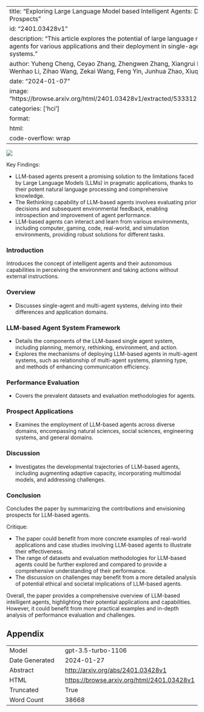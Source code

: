 
---
title: "Exploring Large Language Model based Intelligent Agents: Definitions, Methods, and Prospects"
id: "2401.03428v1"
description: "This article explores the potential of large language model-based intelligent agents for various applications and their deployment in single-agent and multi-agent systems."
author: Yuheng Cheng, Ceyao Zhang, Zhengwen Zhang, Xiangrui Meng, Sirui Hong, Wenhao Li, Zihao Wang, Zekai Wang, Feng Yin, Junhua Zhao, Xiuqiang He
date: "2024-01-07"
image: "https://browse.arxiv.org/html/2401.03428v1/extracted/5333121/imgs/introduction.png"
categories: ['hci']
format:
  html:
    code-overflow: wrap
---

![](https://browse.arxiv.org/html/2401.03428v1/extracted/5333121/imgs/introduction.png)

Key Findings:

- LLM-based agents present a promising solution to the limitations faced by Large Language Models (LLMs) in pragmatic applications, thanks to their potent natural language processing and comprehensive knowledge.
- The Rethinking capability of LLM-based agents involves evaluating prior decisions and subsequent environmental feedback, enabling introspection and improvement of agent performance.
- LLM-based agents can interact and learn from various environments, including computer, gaming, code, real-world, and simulation environments, providing robust solutions for different tasks.

### Introduction
Introduces the concept of intelligent agents and their autonomous capabilities in perceiving the environment and taking actions without external instructions.

### Overview
- Discusses single-agent and multi-agent systems, delving into their differences and application domains.

### LLM-based Agent System Framework
- Details the components of the LLM-based single agent system, including planning, memory, rethinking, environment, and action.
- Explores the mechanisms of deploying LLM-based agents in multi-agent systems, such as relationship of multi-agent systems, planning type, and methods of enhancing communication efficiency.

### Performance Evaluation
- Covers the prevalent datasets and evaluation methodologies for agents.

### Prospect Applications
- Examines the employment of LLM-based agents across diverse domains, encompassing natural sciences, social sciences, engineering systems, and general domains.

### Discussion
- Investigates the developmental trajectories of LLM-based agents, including augmenting adaptive capacity, incorporating multimodal models, and addressing challenges.

### Conclusion
Concludes the paper by summarizing the contributions and envisioning prospects for LLM-based agents.

Critique:

- The paper could benefit from more concrete examples of real-world applications and case studies involving LLM-based agents to illustrate their effectiveness.
- The range of datasets and evaluation methodologies for LLM-based agents could be further explored and compared to provide a comprehensive understanding of their performance.
- The discussion on challenges may benefit from a more detailed analysis of potential ethical and societal implications of LLM-based agents.

Overall, the paper provides a comprehensive overview of LLM-based intelligent agents, highlighting their potential applications and capabilities. However, it could benefit from more practical examples and in-depth analysis of performance evaluation and challenges.

## Appendix

|          |          |
|----------|----------|
| Model     | gpt-3.5-turbo-1106       |
| Date Generated     | 2024-01-27       |
| Abstract | [http://arxiv.org/abs/2401.03428v1](http://arxiv.org/abs/2401.03428v1)        |
| HTML     | [https://browse.arxiv.org/html/2401.03428v1](https://browse.arxiv.org/html/2401.03428v1)       |
| Truncated       | True       |
| Word Count       | 38668       |